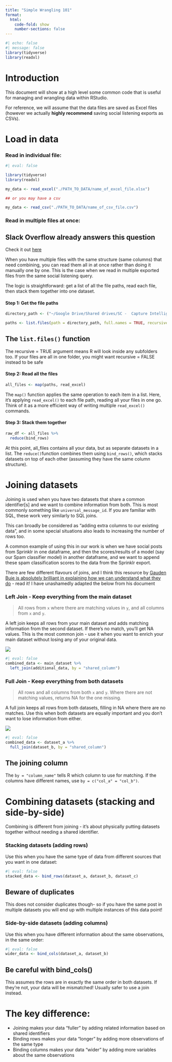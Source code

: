 ```yaml
---
title: "Simple Wrangling 101"
format: 
  html:
    code-fold: show
    number-sections: false
---
```


```r
#| echo: false
#| message: false
library(tidyverse)
library(readxl)
```

# Introduction

This document will show at a high level some common code that is useful for managing and wrangling data within RStudio.

For reference, we will assume that the data files are saved as Excel files (however we actually **highly recommend** saving social listening exports as CSVs).

# Load in data

### Read in individual file:

```r
#| eval: false

library(tidyverse)
library(readxl)

my_data <- read_excel("./PATH_TO_DATA/name_of_excel_file.xlsx")

## or you may have a csv

my_data <- read_csv("./PATH_TO_DATA/name_of_csv_file.csv")
```

### Read in multiple files at once:

:::{.callout-tip collapse="true"}
## Slack Overflow already answers this question

Check it out [here](https://slack-overflow-help.netlify.app/post/2022-05-20-reading_multiple_files/reading-in-multiple-data-files-at-once/)
:::

When you have multiple files with the same structure (same columns) that need combining, you can read them all in at once rather than doing it manually one by one. This is the case when we read in multiple exported files from the same social listening query.

The logic is straightforward: get a list of all the file paths, read each file, then stack them together into one dataset.

#### Step 1: Get the file paths

```r
directory_path <- ("~/Google Drive/Shared drives/SC -  Capture Intelligence/US Projects/Microsoft/829 - Microsoft Perceptions - Peak & Pits/Data/Copilot Data/Copilot All Up Data/")

paths <- list.files(path = directory_path, full.names = TRUE, recursive = TRUE, all.files = TRUE)
```

:::{.callout-tip collapse="true"}
## The `list.files()` function

The recursive = TRUE argument means R will look inside any subfolders too. If your files are all in one folder, you might want recursive = FALSE instead to be safe
:::

#### Step 2: Read all the files

```r
all_files <- map(paths, read_excel)
```

The `map()` function applies the same operation to each item in a list. Here, it's applying `read_excel()` to each file path, reading all your files in one go. Think of it as a more efficient way of writing multiple `read_excel()` commands.

#### Step 3: Stack them together

```r
raw_df <- all_files %>% 
  reduce(bind_rows)
```

At this point, all_files contains all your data, but as separate datasets in a list. The `reduce() `function combines them using `bind_rows()`, which stacks datasets on top of each other (assuming they have the same column structure).

# Joining datasets

Joining is used when you have two datasets that share a common identifier[s] and we want to combine information from both. This is most commonly something like `universal_message_id`. If you are familiar with SQL, these work very similarly to SQL joins.

This can broadly be considered as "adding extra columns to our existing data", and in some special situations also leads to increasing the number of rows too.

A common example of using this in our work is when we have social posts from Sprinklr in one dataframe, and then the scores/results of a model (say our Spam classifier model) in another dataframe, and we want to append these spam classification scores to the data from the Sprinklr export.

There are few different flavours of joins, and I think this resource by [Gauden Buie is absolutely brilliant in explaining how we can understand what they do](https://github.com/gadenbuie/tidyexplain) - read it! I have unashamedly adapted the below from his document

### Left Join - Keep everything from the main dataset

> All rows from `x` where there are matching values in `y`, and all columns from `x` and `y`.

A left join keeps all rows from your main dataset and adds matching information from the second dataset. If there's no match, you'll get NA values. This is the most common join - use it when you want to enrich your main dataset without losing any of your original data.

![](images/left-join.gif)
```r
#| eval: false
combined_data <- main_dataset %>% 
  left_join(additional_data, by = "shared_column")
```


### Full Join - Keep everything from both datasets

> All rows and all columns from both `x` and `y`. Where there are not matching values, returns NA for the one missing.

A full join keeps all rows from both datasets, filling in NA where there are no matches. Use this when both datasets are equally important and you don't want to lose information from either.

![](images/full-join_2.gif)

```r
#| eval: false
combined_data <- dataset_a %>% 
  full_join(dataset_b, by = "shared_column")
```

:::{.callout-tip collapse="true"}
## The joining column

The `by = "column_name"` tells R which column to use for matching. If the columns have different names, use `by = c("col_a" = "col_b")`.
:::

# Combining datasets (stacking and side-by-side)

Combining is different from joining - it's about physically putting datasets together without needing a shared identifier.

### Stacking datasets (adding rows)

Use this when you have the same type of data from different sources that you want in one dataset:

```r
#| eval: false
stacked_data <- bind_rows(dataset_a, dataset_b, dataset_c)
```
:::{.callout-warning}
## Beware of duplicates

This does not consider duplicates though- so if you have the same post in multiple datasets you will end up with multiple instances of this data point! 
:::

### Side-by-side datasets (adding columns)

Use this when you have different information about the same observations, in the same order:

```r
#| eval: false
wider_data <- bind_cols(dataset_a, dataset_b)
```

:::{.callout-warning}
## Be careful with bind_cols()

This assumes the rows are in exactly the same order in both datasets. If they're not, your data will be mismatched! Usually safer to use a join instead.
:::

# The key difference:

* Joining makes your data "fuller" by adding related information based on shared identifiers
* Binding rows makes your data "longer" by adding more observations of the same type
* Binding columns makes your data "wider" by adding more variables about the same observations
